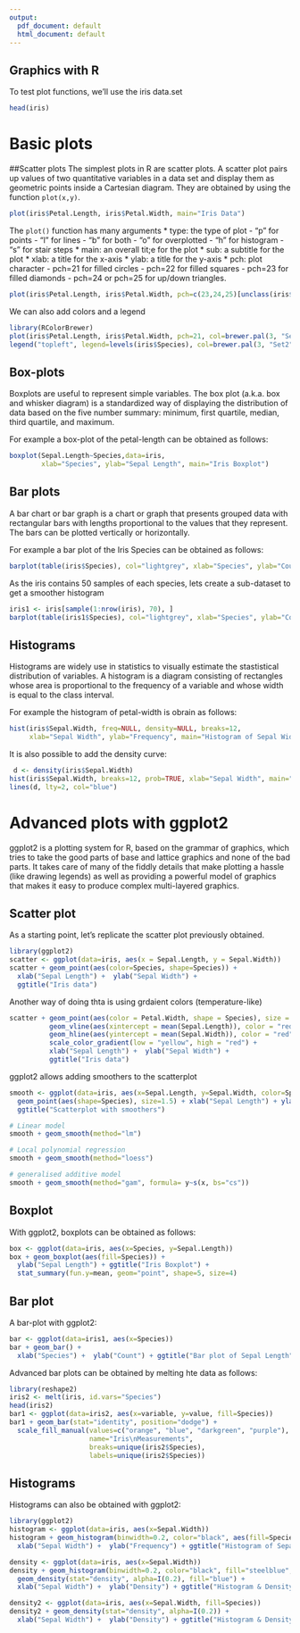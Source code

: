 ```yaml
---
output:
  pdf_document: default
  html_document: default
---
```

Graphics with R
---


To test plot functions, we'll use the iris data.set

```r
head(iris)
```


# Basic plots

##Scatter plots
The simplest plots in R are scatter plots. A scatter plot pairs up values of two quantitative variables in a data set and display them as geometric points inside a Cartesian diagram. 
They are obtained by using the function ```plot(x,y)```.

```r
plot(iris$Petal.Length, iris$Petal.Width, main="Iris Data")
```

The ```plot()``` function has many arguments
* type: the type of plot
  - "p" for points
  - "l" for lines
  - "b" for both
  - "o" for overplotted
  - "h" for histogram
  - "s" for stair steps
* main: an overall tit;e for the plot
* sub: a subtitle for the plot
* xlab: a title for the x-axis
* ylab: a title for the y-axis
* pch: plot character
  - pch=21 for filled circles
  - pch=22 for filled squares
  - pch=23 for filled diamonds
  - pch=24 or pch=25 for up/down triangles. 

```r
plot(iris$Petal.Length, iris$Petal.Width, pch=c(23,24,25)[unclass(iris$Species)], main="Iris Data", xlab="Petal Length", ylab="Petal Width")
```

We can also add colors and a legend
```r
library(RColorBrewer)
plot(iris$Petal.Length, iris$Petal.Width, pch=21, col=brewer.pal(3, "Set2")[iris$Species], main="Iris Data", xlab="Petal Length", ylab="Petal Width")
legend("topleft", legend=levels(iris$Species), col=brewer.pal(3, "Set2"), pch=1)
```

## Box-plots
Boxplots are useful to represent simple variables. 
The box plot (a.k.a. box and whisker diagram) is a standardized way of displaying the distribution of data based on the five number summary: minimum, first quartile, median, third quartile, and maximum.

For example a box-plot of the petal-length can be obtained as follows:
```r
boxplot(Sepal.Length~Species,data=iris, 
        xlab="Species", ylab="Sepal Length", main="Iris Boxplot")
```
## Bar plots
A bar chart or bar graph is a chart or graph that presents grouped data with rectangular bars with lengths proportional to the values that they represent. The bars can be plotted vertically or horizontally. 

For example a bar plot of the Iris Species can be obtained as follows:
```r
barplot(table(iris$Species), col="lightgrey", xlab="Species", ylab="Count", main="Bar plot of Species")
```
As the iris contains 50 samples of each species, lets create a sub-dataset to get a smoother histogram

```r
iris1 <- iris[sample(1:nrow(iris), 70), ]
barplot(table(iris1$Species), col="lightgrey", xlab="Species", ylab="Count", main="Bar plot of Species")
```

## Histograms
Histograms are widely use in statistics to visually estimate the stastistical distribution of variables.
A histogram is a diagram consisting of rectangles whose area is proportional to the frequency of a variable and whose width is equal to the class interval.

For example the histogram of petal-width is obrain as follows:

```r
hist(iris$Sepal.Width, freq=NULL, density=NULL, breaks=12,
     xlab="Sepal Width", ylab="Frequency", main="Histogram of Sepal Width")
```

 It is also possible to add the density curve:
 
```r
 d <- density(iris$Sepal.Width)
hist(iris$Sepal.Width, breaks=12, prob=TRUE, xlab="Sepal Width", main="Histogram & Density Curve")
lines(d, lty=2, col="blue")
```


# Advanced plots with ggplot2
ggplot2 is a plotting system for R, based on the grammar of graphics, which tries to take the good parts of base and lattice graphics and none of the bad parts. It takes care of many of the fiddly details that make plotting a hassle (like drawing legends) as well as providing a powerful model of graphics that makes it easy to produce complex multi-layered graphics.

## Scatter plot 
As a starting point, let's replicate the scatter plot previously obtained.

```r
library(ggplot2)
scatter <- ggplot(data=iris, aes(x = Sepal.Length, y = Sepal.Width)) 
scatter + geom_point(aes(color=Species, shape=Species)) +
  xlab("Sepal Length") +  ylab("Sepal Width") +
  ggtitle("Iris data")
```
Another way of doing thta is using grdaient colors (temperature-like)

```r
scatter + geom_point(aes(color = Petal.Width, shape = Species), size = 2, alpha = I(1/2)) +
          geom_vline(aes(xintercept = mean(Sepal.Length)), color = "red", linetype = "dashed") +
          geom_hline(aes(yintercept = mean(Sepal.Width)), color = "red", linetype = "dashed") +
          scale_color_gradient(low = "yellow", high = "red") +
          xlab("Sepal Length") +  ylab("Sepal Width") +
          ggtitle("Iris data")
```

ggplot2 allows adding smoothers to the scatterplot

```r
smooth <- ggplot(data=iris, aes(x=Sepal.Length, y=Sepal.Width, color=Species)) + 
  geom_point(aes(shape=Species), size=1.5) + xlab("Sepal Length") + ylab("Sepal Width") + 
  ggtitle("Scatterplot with smoothers")

# Linear model
smooth + geom_smooth(method="lm")

# Local polynomial regression
smooth + geom_smooth(method="loess")

# generalised additive model
smooth + geom_smooth(method="gam", formula= y~s(x, bs="cs"))
```


## Boxplot
With ggplot2, boxplots can be obtained as follows:

```r
box <- ggplot(data=iris, aes(x=Species, y=Sepal.Length))
box + geom_boxplot(aes(fill=Species)) + 
  ylab("Sepal Length") + ggtitle("Iris Boxplot") +
  stat_summary(fun.y=mean, geom="point", shape=5, size=4)
```

## Bar plot
A bar-plot with ggplot2:
```r
bar <- ggplot(data=iris1, aes(x=Species))
bar + geom_bar() + 
  xlab("Species") +  ylab("Count") + ggtitle("Bar plot of Sepal Length")
```
Advanced bar plots can be obtained by melting hte data as follows:
```r
library(reshape2)
iris2 <- melt(iris, id.vars="Species")
head(iris2)
bar1 <- ggplot(data=iris2, aes(x=variable, y=value, fill=Species))
bar1 + geom_bar(stat="identity", position="dodge") + 
  scale_fill_manual(values=c("orange", "blue", "darkgreen", "purple"),
                    name="Iris\nMeasurements",
                    breaks=unique(iris2$Species),
                    labels=unique(iris2$Species))
```

## Histograms

Histograms can also be obtained with ggplot2:

```r
library(ggplot2)
histogram <- ggplot(data=iris, aes(x=Sepal.Width))
histogram + geom_histogram(binwidth=0.2, color="black", aes(fill=Species)) + 
  xlab("Sepal Width") +  ylab("Frequency") + ggtitle("Histogram of Sepal Width")
```

```r
density <- ggplot(data=iris, aes(x=Sepal.Width))
density + geom_histogram(binwidth=0.2, color="black", fill="steelblue", aes(y=..density..)) +
  geom_density(stat="density", alpha=I(0.2), fill="blue") +
  xlab("Sepal Width") +  ylab("Density") + ggtitle("Histogram & Density Curve")
```


```r
density2 <- ggplot(data=iris, aes(x=Sepal.Width, fill=Species))
density2 + geom_density(stat="density", alpha=I(0.2)) +
  xlab("Sepal Width") +  ylab("Density") + ggtitle("Histogram & Density Curve of Sepal Width")
```







